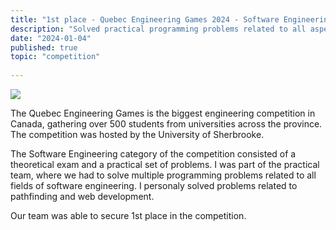 ```yaml
---
title: "1st place - Quebec Engineering Games 2024 - Software Engineering Category"
description: "Solved practical programming problems related to all aspects of software engineering, from design to implementation."
date: "2024-01-04"
published: true
topic: "competition"
  
---
```


![](/engGames.jpg)

The Quebec Engineering Games is the biggest engineering competition in Canada, gathering over 500 students from universities across the province.
The competition was hosted by the University of Sherbrooke.

The Software Engineering category of the competition consisted of a theoretical exam and a practical set of problems. I was part of the practical team, where we had to solve multiple programming problems related to all fields of software engineering.
I personaly solved problems related to pathfinding and web development. 

Our team was able to secure 1st place in the competition.
